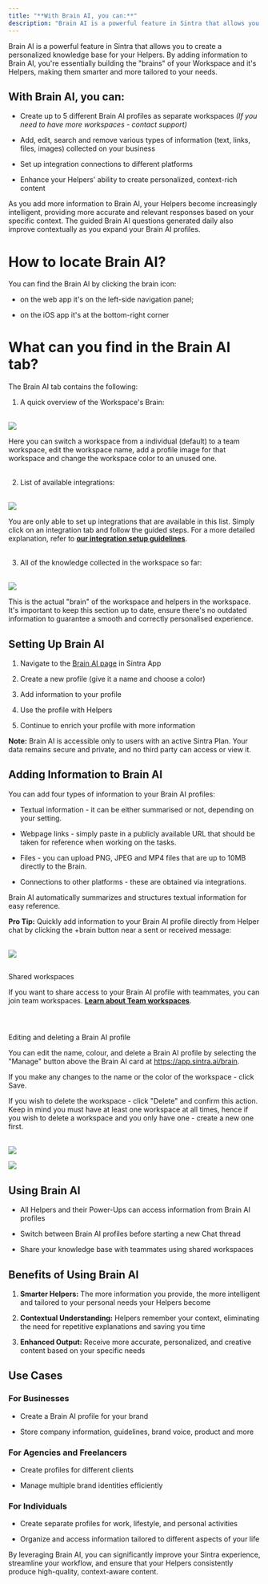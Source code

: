 ```yaml
---
title: "**With Brain AI, you can:**"
description: "Brain AI is a powerful feature in Sintra that allows you to create a personalized knowledge base for your Helpers. By adding information to Brain AI, you're ..."
---
```


Brain AI is a powerful feature in Sintra that allows you to create a personalized knowledge base for your Helpers. By adding information to Brain AI, you're essentially building the "brains" of your Workspace and it's Helpers, making them smarter and more tailored to your needs.

## **With Brain AI, you can:**

  * Create up to 5 different Brain AI profiles as separate workspaces _(If you need to have more workspaces - contact support)_

  * Add, edit, search and remove various types of information (text, links, files, images) collected on your business

  * Set up integration connections to different platforms

  * Enhance your Helpers' ability to create personalized, context-rich content




As you add more information to Brain AI, your Helpers become increasingly intelligent, providing more accurate and relevant responses based on your specific context. The guided Brain AI questions generated daily also improve contextually as you expand your Brain AI profiles.

# How to locate Brain AI?

You can find the Brain AI by clicking the brain icon:

  * on the web app it's on the left-side navigation panel;

  * on the iOS app it's at the bottom-right corner




# What can you find in the Brain AI tab?

The Brain AI tab contains the following:

  1. A quick overview of the Workspace's Brain:  
​

![](https://downloads.intercomcdn.com/i/o/s36tbegb/1615220719/0a6b6d9cfed87894af767ad3e1df/Screenshot+2025-07-11+at+17_35_58.png?expires=1754573400&signature=08003cf0cc5b363933a4f5c1168d5fd18a6dfc4cd0e2274ff904016b294e9112&req=dSYmE8t8nYZeUPMW1HO4zQNRCMC9JchUlBGJxlUmaoimO%2BS0z9xKs49m1DbU%0AxmfI%0A)

  
Here you can switch a workspace from a individual (default) to a team workspace, edit the workspace name, add a profile image for that workspace and change the workspace color to an unused one.  
​

  2. List of available integrations:  
​

![](https://downloads.intercomcdn.com/i/o/s36tbegb/1615220938/27b49ffa448966b68a3d6ad52e14/Screenshot+2025-07-11+at+17_36_12.png?expires=1754573400&signature=c1e5ac6377906049fe5284d55fa139ccf89d3cc4e8c3d4e30e927d346f206a62&req=dSYmE8t8nYhcUfMW1HO4zYwksfcTlQ7SJkFlL1nwjNQEhE5YrWWACG08avVH%0AkFM5%0A)

  
You are only able to set up integrations that are available in this list. Simply click on an integration tab and follow the guided steps. For a more detailed explanation, refer to **[our integration setup guidelines](https://help.sintra.ai/en/collections/11505269)**.  
​

  3. All of the knowledge collected in the workspace so far:  
​

![](https://downloads.intercomcdn.com/i/o/s36tbegb/1615234196/59971fbfacca12e39668c9b59f46/Screenshot+2025-07-11+at+17_37_20.png?expires=1754573400&signature=9fe8df0e8262aacf22cfde2e5547b228a79efb5967129f5b69fdea1b6ca2714f&req=dSYmE8t9mYBWX%2FMW1HO4za9KmxUbIF8qqUV%2F7dMlwiEq7KmRIokg05Bc8O0u%0A885T%0A)

This is the actual "brain" of the workspace and helpers in the workspace. It's important to keep this section up to date, ensure there's no outdated information to guarantee a smooth and correctly personalised experience. 




## Setting Up Brain AI

  1. Navigate to the [Brain AI page](https://app.sintra.ai/brain) in Sintra App

  2. Create a new profile (give it a name and choose a color)

  3. Add information to your profile

  4. Use the profile with Helpers

  5. Continue to enrich your profile with more information




**Note:** Brain AI is accessible only to users with an active Sintra Plan. Your data remains secure and private, and no third party can access or view it.

## Adding Information to Brain AI

You can add four types of information to your Brain AI profiles:

  * Textual information - it can be either summarised or not, depending on your setting.

  * Webpage links - simply paste in a publicly available URL that should be taken for reference when working on the tasks.

  * Files - you can upload PNG, JPEG and MP4 files that are up to 10MB directly to the Brain.

  * Connections to other platforms - these are obtained via integrations.




Brain AI automatically summarizes and structures textual information for easy reference.

**Pro Tip:** Quickly add information to your Brain AI profile directly from Helper chat by clicking the +brain button near a sent or received message:  
​

![](https://downloads.intercomcdn.com/i/o/s36tbegb/1615263374/66ba38cc36809436b0191482f0d5/Screenshot+2025-07-11+at+18_02_00.png?expires=1754573400&signature=0094b15b2ab6a0077fd14ae6e469acd5069115b5fee4204f598c1673855511ef&req=dSYmE8t4noJYXfMW1HO4zVW1OLDlsO7eEFCLUAu6jKP4xkODV8LXERdYfAkZ%0AyZJi%0A)

##   
Shared workspaces

If you want to share access to your Brain AI profile with teammates, you can join team workspaces. **[Learn about Team workspaces](https://help.sintra.ai/en/articles/10240543-team-workspaces)**.   
​

#   
Editing and deleting a Brain AI profile

You can edit the name, colour, and delete a Brain AI profile by selecting the "Manage" button above the Brain AI card at <https://app.sintra.ai/brain>.

If you make any changes to the name or the color of the workspace - click Save.

If you wish to delete the workspace - click "Delete" and confirm this action. Keep in mind you must have at least one workspace at all times, hence if you wish to delete a workspace and you only have one - create a new one first.  
​

![](https://downloads.intercomcdn.com/i/o/s36tbegb/1278442020/a9147b86154f31a040ebd9579766/image.png?expires=1754573400&signature=c1eb0a832524d232544e089d3d5585c5bb70cf0f4074f928a01b8865942cf6cb&req=dSIgHs16n4FdWfMW1HO4zcJO49HqtM2DVE9IniKL6mchelqbYzG%2BdKCa8x%2FB%0AiD0x%0A)

![](https://downloads.intercomcdn.com/i/o/s36tbegb/1278442774/273bd3b95322bdae3f77d4d98788/image.png?expires=1754573400&signature=61b40184c46fb7f4dc2edd9ded78e98b15b8986ef7a064bff9201212c65ea859&req=dSIgHs16n4ZYXfMW1HO4zYluZYRY6i9%2FsfFQEWxeg4ABe4SZkkt7tIMUqpvd%0A%2BAjV%0A)

## Using Brain AI

  * All Helpers and their Power-Ups can access information from Brain AI profiles

  * Switch between Brain AI profiles before starting a new Chat thread

  * Share your knowledge base with teammates using shared workspaces




## Benefits of Using Brain AI

  1. **Smarter Helpers:** The more information you provide, the more intelligent and tailored to your personal needs your Helpers become

  2. **Contextual Understanding:** Helpers remember your context, eliminating the need for repetitive explanations and saving you time

  3. **Enhanced Output:** Receive more accurate, personalized, and creative content based on your specific needs




## Use Cases

### For Businesses

  * Create a Brain AI profile for your brand

  * Store company information, guidelines, brand voice, product and more




### For Agencies and Freelancers

  * Create profiles for different clients

  * Manage multiple brand identities efficiently




### For Individuals

  * Create separate profiles for work, lifestyle, and personal activities

  * Organize and access information tailored to different aspects of your life




By leveraging Brain AI, you can significantly improve your Sintra experience, streamline your workflow, and ensure that your Helpers consistently produce high-quality, context-aware content.